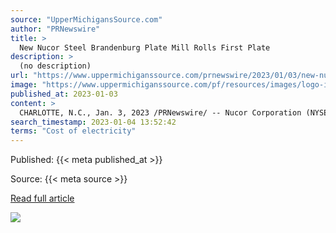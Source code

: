 ```yaml
---
source: "UpperMichigansSource.com"
author: "PRNewswire"
title: >
  New Nucor Steel Brandenburg Plate Mill Rolls First Plate
description: >
  (no description)
url: "https://www.uppermichiganssource.com/prnewswire/2023/01/03/new-nucor-steel-brandenburg-plate-mill-rolls-first-plate/"
image: "https://www.uppermichiganssource.com/pf/resources/images/logo-icons/wluc.svg?d=307"
published_at: 2023-01-03
content: >
  CHARLOTTE, N.C., Jan. 3, 2023 /PRNewswire/ -- Nucor Corporation (NYSE: NUE) announced today that the company's new state-of-the-art steel plate mill in Brandenburg, Kentucky, rolled its first steel p… [+6832 chars]
search_timestamp: 2023-01-04 13:52:42
terms: "Cost of electricity"
---
```



Published: {{< meta published_at >}}


Source: {{< meta source >}}


[Read full article]({{< meta url >}}){target='_blank'}



![](`r rmarkdown::metadata$image[1]`)
